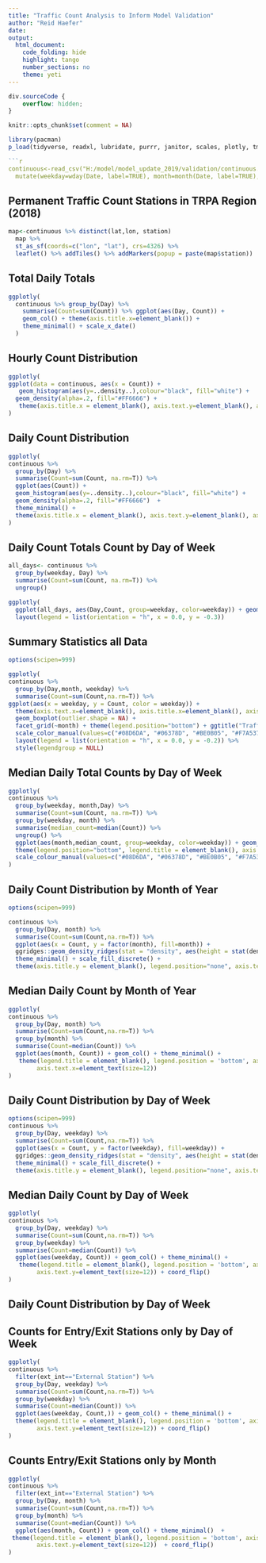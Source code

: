 ```yaml
---
title: "Traffic Count Analysis to Inform Model Validation"
author: "Reid Haefer"
date:
output:
  html_document:
    code_folding: hide
    highlight: tango
    number_sections: no
    theme: yeti
---
```


```css
div.sourceCode {
    overflow: hidden;
}
```

```r
knitr::opts_chunk$set(comment = NA)
```

```r
library(pacman)
p_load(tidyverse, readxl, lubridate, purrr, janitor, scales, plotly, tmap, leaflet, DT,lubridate,sf,xfun, ggridges, ggmap)
```

```r

```r
continuous<-read_csv("H:/model/model_update_2019/validation/continuous.csv") %>%
  mutate(weekday=wday(Date, label=TRUE), month=month(Date, label=TRUE), Day1=as.character(Day))
```

## Permanent Traffic Count Stations in TRPA Region (2018)

```r
map<-continuous %>% distinct(lat,lon, station)
  map %>%
  st_as_sf(coords=c("lon", "lat"), crs=4326) %>% 
  leaflet() %>% addTiles() %>% addMarkers(popup = paste(map$station))
```

## Total Daily Totals

```r
ggplotly(
  continuous %>% group_by(Day) %>% 
    summarise(Count=sum(Count)) %>% ggplot(aes(Day, Count)) + 
    geom_col() + theme(axis.title.x=element_blank()) +
    theme_minimal() + scale_x_date() 
  )
```

## Hourly Count Distribution

```r
ggplotly(
ggplot(data = continuous, aes(x = Count)) + 
   geom_histogram(aes(y=..density..),colour="black", fill="white") +
  geom_density(alpha=.2, fill="#FF6666") + 
   theme(axis.title.x = element_blank(), axis.text.y=element_blank(), axis.title.y=element_blank()) + theme_minimal()
)
```


## Daily Count Distribution

```r
ggplotly(
continuous %>% 
  group_by(Day) %>% 
  summarise(Count=sum(Count, na.rm=T)) %>% 
  ggplot(aes(Count)) +
  geom_histogram(aes(y=..density..),colour="black", fill="white") +
  geom_density(alpha=.2, fill="#FF6666")  +
  theme_minimal() +
  theme(axis.title.x = element_blank(), axis.text.y=element_blank(), axis.title.y=element_blank())
)
```

## Daily Count Totals Count by Day of Week


```r
all_days<- continuous %>% 
  group_by(weekday, Day) %>% 
  summarise(Count=sum(Count, na.rm=T)) %>% 
  ungroup()

ggplotly(
  ggplot(all_days, aes(Day,Count, group=weekday, color=weekday)) + geom_line() + theme_minimal()) %>%
  layout(legend = list(orientation = "h", x = 0.0, y = -0.3)) 

```

## Summary Statistics all Data
```r
options(scipen=999)

ggplotly(
continuous %>%
  group_by(Day,month, weekday) %>%
  summarise(Count=sum(Count,na.rm=T)) %>%
ggplot(aes(x = weekday, y = Count, color = weekday)) +
  theme(axis.text.x=element_blank(), axis.title.x=element_blank(), axis.title.y=element_blank(), axis.ticks.x=element_blank()) +
  geom_boxplot(outlier.shape = NA) +
  facet_grid(~month) + theme(legend.position="bottom") + ggtitle("Traffic Counts") +
  scale_color_manual(values=c("#08D6DA", "#06378D", "#BE0B05", "#F7A537", "#DEF006", "#35AA27", "#940CD8")), height=800) %>%
  layout(legend = list(orientation = "h", x = 0.0, y = -0.2)) %>%
  style(legendgroup = NULL)
```



## Median Daily Total Counts by Day of Week
```r
ggplotly(
continuous %>% 
  group_by(weekday, month,Day) %>% 
  summarise(Count=sum(Count, na.rm=T)) %>% 
  group_by(weekday, month) %>% 
  summarise(median_count=median(Count)) %>%
  ungroup() %>%
  ggplot(aes(month,median_count, group=weekday, color=weekday)) + geom_line(size=1) + theme_minimal() + 
  theme(legend.position="bottom", legend.title = element_blank(), axis.title.x=element_blank(), axis.title.y=element_blank()) +
  scale_colour_manual(values=c("#08D6DA", "#06378D", "#BE0B05", "#F7A537", "#DEF006", "#35AA27", "#940CD8"))
)
```

## Daily Count Distribution by Month of Year

```r
options(scipen=999)

continuous %>%
  group_by(Day, month) %>%
  summarise(Count=sum(Count,na.rm=T)) %>%
  ggplot(aes(x = Count, y = factor(month), fill=month)) +
  ggridges::geom_density_ridges(stat = "density", aes(height = stat(density))) +
  theme_minimal() + scale_fill_discrete() + 
  theme(axis.title.y = element_blank(), legend.position="none", axis.text.y=element_text(size=14), axis.text.x=element_text(size=14), axis.title.x=element_blank())

```

## Median Daily Count by Month of Year

```r
ggplotly(
continuous %>% 
  group_by(Day, month) %>%
  summarise(Count=sum(Count,na.rm=T)) %>%
  group_by(month) %>%
  summarise(Count=median(Count)) %>% 
  ggplot(aes(month, Count)) + geom_col() + theme_minimal() +
   theme(legend.title = element_blank(), legend.position = 'bottom', axis.title.x=element_blank(),axis.title.y=element_blank(), axis.text.y=element_blank(),
        axis.text.x=element_text(size=12)) 
)
```

## Daily Count Distribution by Day of Week

```r
options(scipen=999)
continuous %>%
  group_by(Day, weekday) %>%
  summarise(Count=sum(Count,na.rm=T)) %>%
  ggplot(aes(x = Count, y = factor(weekday), fill=weekday)) +
  ggridges::geom_density_ridges(stat = "density", aes(height = stat(density))) +
  theme_minimal() + scale_fill_discrete() + 
  theme(axis.title.y = element_blank(), legend.position="none", axis.text.y=element_text(size=14), axis.text.x=element_text(size=14), axis.title.x=element_blank())
```

## Median Daily Count by Day of Week

```r
ggplotly(
continuous %>% 
  group_by(Day, weekday) %>%
  summarise(Count=sum(Count,na.rm=T)) %>%
  group_by(weekday) %>%
  summarise(Count=median(Count)) %>% 
  ggplot(aes(weekday, Count)) + geom_col() + theme_minimal() +
   theme(legend.title = element_blank(), legend.position = 'bottom', axis.title.x=element_blank(),axis.title.y=element_blank(), axis.text.x=element_blank(),
        axis.text.y=element_text(size=12)) + coord_flip()
)
```

## Daily Count Distribution by Day of Week

## Counts for Entry/Exit Stations only by Day of Week
```r
ggplotly(
continuous %>% 
  filter(ext_int=="External Station") %>%
  group_by(Day, weekday) %>%
  summarise(Count=sum(Count,na.rm=T)) %>% 
  group_by(weekday) %>%
  summarise(Count=median(Count)) %>% 
  ggplot(aes(weekday, Count,)) + geom_col() + theme_minimal() +
  theme(legend.title = element_blank(), legend.position = 'bottom', axis.title.x=element_blank(),axis.title.y=element_blank(), axis.text.x=element_blank(),
        axis.text.y=element_text(size=12)) + coord_flip()
)
```

## Counts Entry/Exit Stations only by Month

```r
ggplotly(
continuous %>% 
  filter(ext_int=="External Station") %>%
  group_by(Day, month) %>%
  summarise(Count=sum(Count,na.rm=T)) %>%
  group_by(month) %>%
  summarise(Count=median(Count)) %>%
  ggplot(aes(month, Count)) + geom_col() + theme_minimal()  +
 theme(legend.title = element_blank(), legend.position = 'bottom', axis.title.x=element_blank(),axis.title.y=element_blank(), axis.text.x=element_blank(),
        axis.text.y=element_text(size=12))  + coord_flip()
)
```



